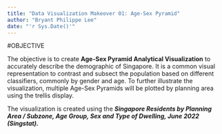 ```yaml
---
title: "Data Visualization Makeover 01: Age-Sex Pyramid"
author: "Bryant Philippe Lee"
date: "'r Sys.Date()'"
---
```


#OBJECTIVE

The objective is to create **Age-Sex Pyramid Analytical Visualization** to accurately describe the demographic of Singapore. It is a common visual representation to contrast and subsect the population based on different classifiers, commonly by gender and age. To further illustrate the visualization, multiple Age-Sex Pyramids will be plotted by planning area using the trellis display. 

The visualization is created using the ***Singapore Residents by Planning Area / Subzone, Age Group, Sex and Type of Dwelling, June 2022 (Singstat).***
